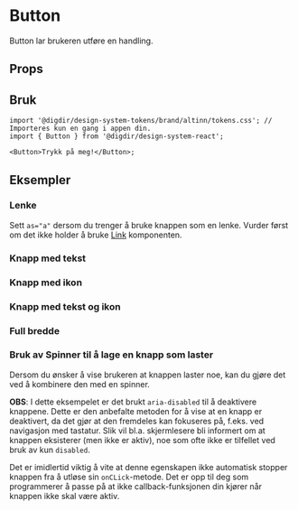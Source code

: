 
<Meta of={ButtonStories} />

# Button

Button lar brukeren utføre en handling.

## Props

<Primary />
<Controls />

## Bruk

<Information text='token' />

```tsx
import '@digdir/design-system-tokens/brand/altinn/tokens.css'; // Importeres kun en gang i appen din.
import { Button } from '@digdir/design-system-react';

<Button>Trykk på meg!</Button>;
```

## Eksempler

### Lenke

Sett `as="a"` dersom du trenger å bruke knappen som en lenke. Vurder først om det ikke holder å bruke [Link](/docs/felles-link--docs) komponenten.

<Canvas of={ButtonStories.UsedAsLink} />

### Knapp med tekst

<Canvas of={ButtonStories.Variants} />

### Knapp med ikon

<Canvas of={ButtonStories.withIcon} />

### Knapp med tekst og ikon

<Canvas of={ButtonStories.withIconAndText} />

### Full bredde

<Canvas of={ButtonStories.fullWidth} />

### Bruk av Spinner til å lage en knapp som laster

Dersom du ønsker å vise brukeren at knappen laster noe, kan du gjøre det ved å kombinere den med en spinner.

**OBS**: I dette eksempelet er det brukt `aria-disabled` til å deaktivere knappene.
Dette er den anbefalte metoden for å vise at en knapp er deaktivert, da det gjør at den fremdeles kan fokuseres på, f.eks. ved navigasjon med tastatur.
Slik vil bl.a. skjermlesere bli informert om at knappen eksisterer (men ikke er aktiv), noe som ofte ikke er tilfellet ved bruk av kun `disabled`.

Det er imidlertid viktig å vite at denne egenskapen ikke automatisk stopper knappen fra å utløse sin `onCLick`-metode.
Det er opp til deg som programmerer å passe på at ikke callback-funksjonen din kjører når knappen ikke skal være aktiv.

<Canvas of={ButtonStories.withSpinner} />
